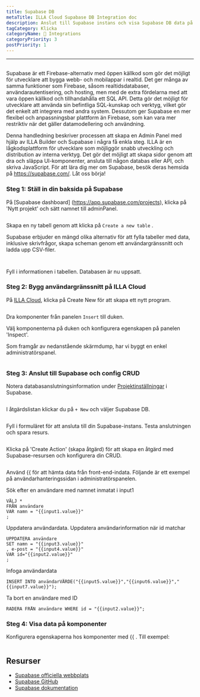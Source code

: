 ```yaml
---
title: Supabase DB
metaTitle: ILLA Cloud Supabase DB Integration doc
description: Anslut till Supabase instans och visa Supabase DB data på komponenter
tagCategory: Klicka
categoryName: 🔨 Integrations
categoryPriority: 3
postPriority: 1
---
```


* * *

## <Heading hidden>Supabase DB</Heading>

Supabase är ett Firebase-alternativ med öppen källkod som gör det möjligt för utvecklare att bygga webb- och mobilappar i realtid. Det ger många av samma funktioner som Firebase, såsom realtidsdatabaser, användarautentisering, och hosting, men med de extra fördelarna med att vara öppen källkod och tillhandahålla ett SQL API. Detta gör det möjligt för utvecklare att använda sin befintliga SQL-kunskap och verktyg, vilket gör det enkelt att integrera med andra system. Dessutom ger Supabase en mer flexibel och anpassningsbar plattform än Firebase, som kan vara mer restriktiv när det gäller datamodellering och användning.

Denna handledning beskriver processen att skapa en Admin Panel med hjälp av ILLA Builder och Supabase i några få enkla steg. ILLA är en lågkodsplattform för utvecklare som möjliggör snabb utveckling och distribution av interna verktyg. Det gör det möjligt att skapa sidor genom att dra och släppa UI-komponenter, ansluta till någon databas eller API, och skriva JavaScript. För att lära dig mer om Supabase, besök deras hemsida på <https://supabase.com/>. Låt oss börja!

### Steg 1: Ställ in din baksida på Supabase

På [Supabase dashboard] \(https://app.supabase.com/projects), klicka på 'Nytt projekt' och sätt namnet till adminPanel.

<img
  src='https://cdn.illacloud.com/official-website/img/docs/assemble/supabase1.png'
  alt=""
/>

Skapa en ny tabell genom att klicka på `Create a new table` .

Supabase erbjuder en mängd olika alternativ för att fylla tabeller med data, inklusive skrivfrågor, skapa scheman genom ett användargränssnitt och ladda upp CSV-filer.

<img
  src='https://cdn.illacloud.com/official-website/img/docs/assemble/supabase2.png'
  alt=""
/>

<img
  src='https://cdn.illacloud.com/official-website/img/docs/assemble/supabase3.png'
  alt=""
/>

Fyll i informationen i tabellen. Databasen är nu uppsatt.

### Steg 2: Bygg användargränssnitt på ILLA Cloud

På [ILLA Cloud](https://cloud.illacloud.com), klicka på Create New för att skapa ett nytt program.

<img
  src='https://cdn.illacloud.com/official-website/img/docs/assemble/supabase4.png'
  alt=""
/>

Dra komponenter från panelen `Insert` till duken.

Välj komponenterna på duken och konfigurera egenskapen på panelen 'Inspect'.

Som framgår av nedanstående skärmdump, har vi byggt en enkel administratörspanel.

<img
  src='https://cdn.illacloud.com/official-website/img/docs/assemble/supabase5.png'
  alt=""
/>

### Steg 3: Anslut till Supabase och config CRUD

Notera databasanslutningsinformation under [Projektinställningar](https://app.supabase.com/project/hdcfnsxpwwgboqomdrhp/settings/database) i Supabase.

<img
  src='https://cdn.illacloud.com/official-website/img/docs/assemble/supabase6.png'
  alt=""
/>

I åtgärdslistan klickar du på `+ New` och väljer Supabase DB.

<img
  src='https://cdn.illacloud.com/official-website/img/docs/assemble/supabase7.png'
  alt=""
/>

Fyll i formuläret för att ansluta till din Supabase-instans. Testa anslutningen och spara resurs.

<img
  src='https://cdn.illacloud.com/official-website/img/docs/assemble/supabase8.png'
  alt=""
/>

Klicka på 'Create Action' (skapa åtgärd) för att skapa en åtgärd med Supabase-resursen och konfigurera din CRUD.

<img
  src='https://cdn.illacloud.com/official-website/img/docs/assemble/supabase9.png'
  alt=""
/>

Använd {{ för att hämta data från front-end-indata. Följande är ett exempel på användarhanteringssidan i administratörspanelen.

Sök efter en användare med namnet inmatat i input1

```
VÄLJ *
FRÅN användare
VAR namn = "{{input1.value}}"
;
```

Uppdatera användardata. Uppdatera användarinformation när id matchar

```
UPPDATERA användare
SET namn = "{{input3.value}}"
, e-post = "{{input4.value}}"
VAR id="{{input2.value}}"
;
```

Infoga användardata

```
INSERT INTO användarVÄRDE("{{input5.value}}","{{input6.value}}","{{input7.value}}");
```

Ta bort en användare med ID

```
RADERA FRÅN användare WHERE id = "{{input2.value}}";
```

### Steg 4: Visa data på komponenter

Konfigurera egenskaperna hos komponenter med {{ . Till exempel:

<img
  src='https://cdn.illacloud.com/official-website/img/docs/assemble/supabase10.png'
  alt=""
/>

## Resurser

-   [Supabase officiella webbplats](https://supabase.com/)
-   [Supabase GitHub](https://github.com/supabase/supabase)
-   [Supabase dokumentation](https://supabase.com/docs)

